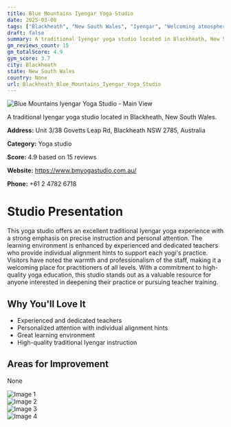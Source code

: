 ```yaml
---
title: Blue Mountains Iyengar Yoga Studio
date: 2025-03-08
tags: ["Blackheath", "New South Wales", "Iyengar", "Welcoming atmosphere", "Blackheath"]  
draft: false
summary: A traditional Iyengar yoga studio located in Blackheath, New South Wales.
gm_reviews_count: 15
gm_totalScore: 4.9
gym_score: 3.7
city: Blackheath
state: New South Wales
country: None
url: Blackheath_Blue_Mountains_Iyengar_Yoga_Studio
---
```


<div className="aspect-[16/9] relative my-8">
  <img 
    src="https://lh5.googleusercontent.com/p/AF1QipNLzqjYihL0ktayRMo_k-EUZHW4wabHeMe-U9Ru=w1920-h1080-k-no"
    alt="Blue Mountains Iyengar Yoga Studio - Main View"
    className="object-cover absolute inset-0 w-full h-full rounded-lg"
  />
</div>

A traditional Iyengar yoga studio located in Blackheath, New South Wales.

**Address:** Unit 3/38 Govetts Leap Rd, Blackheath NSW 2785, Australia

**Category:** Yoga studio

**Score:** 4.9 based on 15 reviews

**Website:** https://www.bmyogastudio.com.au/

**Phone:** +61 2 4782 6718

# Studio Presentation

This yoga studio offers an excellent traditional Iyengar yoga experience with a strong emphasis on precise instruction and personal attention. The learning environment is enhanced by experienced and dedicated teachers who provide individual alignment hints to support each yogi's practice. Visitors have noted the warmth and professionalism of the staff, making it a welcoming place for practitioners of all levels. With a commitment to high-quality yoga education, this studio stands out as a valuable resource for anyone interested in deepening their practice or pursuing teacher training.



## Why You'll Love It

- Experienced and dedicated teachers
- Personalized attention with individual alignment hints
- Great learning environment
- High-quality traditional Iyengar instruction

## Areas for Improvement

None

<div className="grid grid-cols-1 xl:grid-cols-2 gap-4 my-8">
<div className="aspect-[4/3] relative"><img src="https://lh5.googleusercontent.com/p/AF1QipMvTzVuGN-7wM7_3lM_ht0VkrrJ0EESPN7GU7zv=w1920-h1080-k-no" alt="Image 1" className="object-cover absolute inset-0 w-full h-full rounded-lg" /></div>
<div className="aspect-[4/3] relative"><img src="https://lh5.googleusercontent.com/p/AF1QipM_tO9GiTY-qsr58h1E1NM87mBZcFUa4YiTfcox=w1920-h1080-k-no" alt="Image 2" className="object-cover absolute inset-0 w-full h-full rounded-lg" /></div>
<div className="aspect-[4/3] relative"><img src="https://lh5.googleusercontent.com/p/AF1QipNtgFBtR7gx7taA9B0_nH6dcKz1RV5p0HveAa5C=w1920-h1080-k-no" alt="Image 3" className="object-cover absolute inset-0 w-full h-full rounded-lg" /></div>
<div className="aspect-[4/3] relative"><img src="https://lh5.googleusercontent.com/p/AF1QipMRdljqO6GkFpDUPB9-lVa0kt9z8BuC4kfQVga3=w1920-h1080-k-no" alt="Image 4" className="object-cover absolute inset-0 w-full h-full rounded-lg" /></div>
</div>